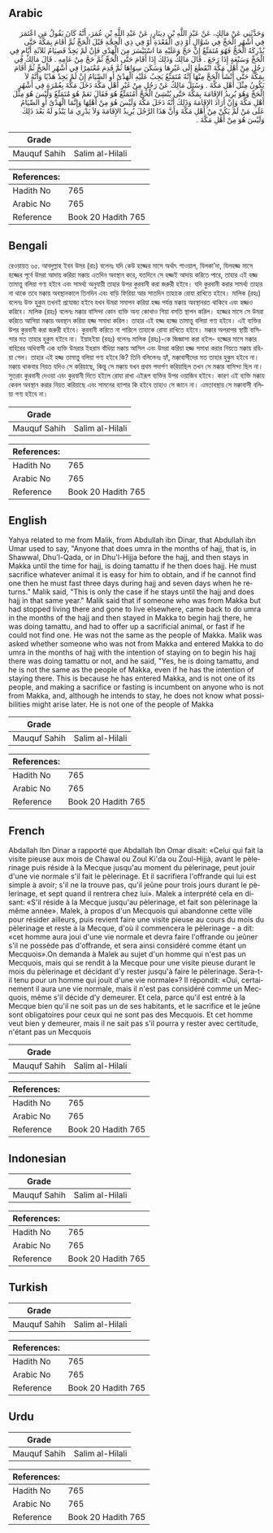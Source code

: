 ## Arabic


<div dir="rtl" lang="ar" style={{fontSize:'larger',backgroundColor:'#f8f9fa',padding:20}}>
وَحَدَّثَنِي عَنْ مَالِكٍ، عَنْ عَبْدِ اللَّهِ بْنِ دِينَارٍ، عَنْ عَبْدِ اللَّهِ بْنِ عُمَرَ، أَنَّهُ كَانَ يَقُولُ مَنِ اعْتَمَرَ فِي أَشْهُرِ الْحَجِّ فِي شَوَّالٍ أَوْ ذِي الْقَعْدَةِ أَوْ فِي ذِي الْحِجَّةِ قَبْلَ الْحَجِّ ثُمَّ أَقَامَ بِمَكَّةَ حَتَّى يُدْرِكَهُ الْحَجُّ فَهُوَ مُتَمَتِّعٌ إِنْ حَجَّ وَعَلَيْهِ مَا اسْتَيْسَرَ مِنَ الْهَدْىِ فَإِنْ لَمْ يَجِدْ فَصِيَامُ ثَلاَثَةِ أَيَّامٍ فِي الْحَجِّ وَسَبْعَةٍ إِذَا رَجَعَ ‏.‏ قَالَ مَالِكٌ وَذَلِكَ إِذَا أَقَامَ حَتَّى الْحَجِّ ثُمَّ حَجَّ مِنْ عَامِهِ ‏.‏ قَالَ مَالِكٌ فِي رَجُلٍ مِنْ أَهْلِ مَكَّةَ انْقَطَعَ إِلَى غَيْرِهَا وَسَكَنَ سِوَاهَا ثُمَّ قَدِمَ مُعْتَمِرًا فِي أَشْهُرِ الْحَجِّ ثُمَّ أَقَامَ بِمَكَّةَ حَتَّى أَنْشَأَ الْحَجَّ مِنْهَا إِنَّهُ مُتَمَتِّعٌ يَجِبُ عَلَيْهِ الْهَدْىُ أَوِ الصِّيَامُ إِنْ لَمْ يَجِدْ هَدْيًا وَأَنَّهُ لاَ يَكُونُ مِثْلَ أَهْلِ مَكَّةَ ‏.‏ وَسُئِلَ مَالِكٌ عَنْ رَجُلٍ مِنْ غَيْرِ أَهْلِ مَكَّةَ دَخَلَ مَكَّةَ بِعُمْرَةٍ فِي أَشْهُرِ الْحَجِّ وَهُوَ يُرِيدُ الإِقَامَةَ بِمَكَّةَ حَتَّى يُنْشِئَ الْحَجَّ أَمُتَمَتِّعٌ هُوَ فَقَالَ نَعَمْ هُوَ مُتَمَتِّعٌ وَلَيْسَ هُوَ مِثْلَ أَهْلِ مَكَّةَ وَإِنْ أَرَادَ الإِقَامَةَ وَذَلِكَ أَنَّهُ دَخَلَ مَكَّةَ وَلَيْسَ هُوَ مِنْ أَهْلِهَا وَإِنَّمَا الْهَدْىُ أَوِ الصِّيَامُ عَلَى مَنْ لَمْ يَكُنْ مِنْ أَهْلِ مَكَّةَ وَأَنَّ هَذَا الرَّجُلَ يُرِيدُ الإِقَامَةَ وَلاَ يَدْرِي مَا يَبْدُو لَهُ بَعْدَ ذَلِكَ وَلَيْسَ هُوَ مِنْ أَهْلِ مَكَّةَ ‏.‏
</div>
<div style={{backgroundColor:'#f8f9fa',padding:20, marginBottom: 10}}><table> <thead> <tr> <th>Grade</th> <th></th> </tr> </thead> <tbody> <tr><td>Mauquf Sahih</td><td>Salim al-Hilali</td></tr></tbody></table><table> <thead> <tr> <th>References:</th> <th></th> </tr> </thead> <tbody><tr><td>Hadith No</td><td>765</td></tr><tr><td>Arabic No</td><td>765</td></tr><tr><td>Reference</td><td>Book 20 Hadith 765</td></tr></tbody></table></div>

## Bengali


<div dir="ltr" lang="bn" style={{fontSize:'larger',backgroundColor:'#f8f9fa',padding:20}}>
রেওয়ায়ত ৬৫. আবদুল্লাহ ইবন উমর (রাঃ) বলেনঃ যদি কেউ হজ্জের মাসে অর্থাৎ শাওয়াল, যিলকা’দা, যিলহজ্জ মাসে হজ্জের পূর্বে উমরা আদায় করিয়া মক্কায় এতদিন অবস্থান করে, যতদিনে সে হজ্জই আদায় করিতে পারে, তাহার এই হজ্জ তামাত্তু বলিয়া গণ্য হইবে এবং সামর্থ্য অনুযায়ী তাহার উপর কুরবানী করা জরুরী হইবে। যদি কুরবানী করার সামর্থ্য তাহার না থাকে তবে মক্কায় অবস্থানকালে তিনদিন এবং বাড়ি ফিরিয়া আর সাতদিন তাহাকে রোযা রাখিতে হইবে। মালিক (রহঃ) বলেনঃ উক্ত হুকুম তখনই প্রযোজ্য হইবে যখন উমরা সমাপন করিয়া হজ্জ পর্যন্ত মক্কায় অবস্থানরত থাকিবে এবং হজ্জও করিবে। মালিক (রহঃ) বলেনঃ মক্কার বাসিন্দা কোন ব্যক্তি অন্য কোথাও গিয়া বসতি স্থাপন করিল। হজ্জের মাসে সে উমরা করিতে আসিয়া মক্কায় অবস্থান করিয়া হজ্জ সমাধা করিল। তাহার এই হজ্জ হজ্জে তামাত্তু বলিয়া গণ্য হইবে। এই ব্যক্তির উপর কুরবানী করা জরুরী হইবে। কুরবানী করিতে না পারিলে তাহাকে রোযা রাখিতে হইবে। মক্কার অপরাপর স্থায়ী বাসিন্দার মত তাহার হুকুম হইবে না। ইয়াহইয়া (রহঃ) বলেনঃ মালিক (রহঃ)-কে জিজ্ঞাসা করা হইল- হজ্জের মাসে মক্কার বাহিরের অধিবাসী এক ব্যক্তি উমরার ইহরাম বাঁধিয়া মক্কায় আসিল এবং উমরা করিয়া হজ্জ সমাধা করার নিয়তে মক্কায় রহিয়া গেল। তাহার এই হজ্জ তামাত্তু বলিয়া গণ্য হইবে কি? তিনি বলিলেনঃ হ্যাঁ, মক্কাবাসীদের মত তাহার হুকুম হইবে না। মক্কায় থাকবার নিয়ত যদিও সে করিয়াছে, কিন্তু সে মক্কায় যখন প্রথম পদার্পণ করিয়াছিল তখন সে মক্কার বাসিন্দা ছিল না। সুতরাং কুরবানী দেওয়া এবং কুরবানী দিতে হইলে রোযা রাখা এইরূপ ব্যক্তির উপর ওয়াজিব হইবে। কারণ এই ব্যক্তি মক্কায় কেবল অবস্থান করার নিয়ত করিয়াছে এবং সামনের ব্যাপার কি হইবে তাহাও সে জানে না। এমতাবস্থায় সে মক্কাবাসী বলিয়া গণ্য হইবে না।
</div>
<div style={{backgroundColor:'#f8f9fa',padding:20, marginBottom: 10}}><table> <thead> <tr> <th>Grade</th> <th></th> </tr> </thead> <tbody> <tr><td>Mauquf Sahih</td><td>Salim al-Hilali</td></tr></tbody></table><table> <thead> <tr> <th>References:</th> <th></th> </tr> </thead> <tbody><tr><td>Hadith No</td><td>765</td></tr><tr><td>Arabic No</td><td>765</td></tr><tr><td>Reference</td><td>Book 20 Hadith 765</td></tr></tbody></table></div>

## English


<div dir="ltr" lang="en" style={{fontSize:'larger',backgroundColor:'#f8f9fa',padding:20}}>
Yahya related to me from Malik, from Abdullah ibn Dinar, that Abdullah ibn Umar used to say, "Anyone that does umra in the months of hajj, that is, in Shawwal, Dhu'l-Qada, or in Dhu'l-Hijja before the hajj, and then stays in Makka until the time for hajj, is doing tamattu if he then does hajj. He must sacrifice whatever animal it is easy for him to obtain, and if he cannot find one then he must fast three days during hajj and seven days when he returns." Malik said, "This is only the case if he stays until the hajj and does hajj in that same year." Malik said that if someone who was from Makka but had stopped living there and gone to live elsewhere, came back to do umra in the months of the hajj and then stayed in Makka to begin hajj there, he was doing tamattu, and had to offer up a sacrificial animal, or fast if he could not find one. He was not the same as the people of Makka. Malik was asked whether someone who was not from Makka and entered Makka to do umra in the months of hajj with the intention of staying on to begin his hajj there was doing tamattu or not, and he said, "Yes, he is doing tamattu, and he is not the same as the people of Makka, even if he has the intention of staying there. This is because he has entered Makka, and is not one of its people, and making a sacrifice or fasting is incumbent on anyone who is not from Makka, and, although he intends to stay, he does not know what possibilities might arise later. He is not one of the people of Makka
</div>
<div style={{backgroundColor:'#f8f9fa',padding:20, marginBottom: 10}}><table> <thead> <tr> <th>Grade</th> <th></th> </tr> </thead> <tbody> <tr><td>Mauquf Sahih</td><td>Salim al-Hilali</td></tr></tbody></table><table> <thead> <tr> <th>References:</th> <th></th> </tr> </thead> <tbody><tr><td>Hadith No</td><td>765</td></tr><tr><td>Arabic No</td><td>765</td></tr><tr><td>Reference</td><td>Book 20 Hadith 765</td></tr></tbody></table></div>

## French


<div dir="ltr" lang="fr" style={{fontSize:'larger',backgroundColor:'#f8f9fa',padding:20}}>
Abdallah Ibn Dinar a rapporté que Abdallah Ibn Omar disait: «Celui qui fait la visite pieuse aux mois de Chawal ou Zoul Ki'da ou Zoul-Hijjà, avant le pèlerinage puis réside à la Mecque jusqu'au moment du pèlerinage, peut jouir d'une vie normale s'il fait le pèlerinage. Et il sacrifiera l'offrande qui lui est simple à avoir; s'il ne la trouve pas, qu'il jeûne pour trois jours durant le pèlerinage, et sept quand il rentrera chez lui». Malek a interprété cela en disant: «S'il réside à la Mecque jusqu'au pèlerinage, et fait son pèlerinage la même année». Malek, à propos d'un Mecquois qui abandonne cette ville pour résider ailleurs, puis revient faire une visite pieuse au cours du mois du pèlerinage et reste à la Mecque, d'où il commencera le pèlerinage - a dit: «cet homme aura joui d'une vie normale et devra faire l'offrande ou jeûner s'il ne possède pas d'offrande, et sera ainsi considéré comme étant un Mecquois».On demanda à Malek au sujet d'un homme qui n'est pas un Mecquois, mais qui se rendit à la Mecque pour une visite pieuse durant le mois du pèlerinage et décidant d'y rester jusqu'à faire le pèlerinage. Sera-t-il tenu pour un homme qui jouit d'une vie normale»? Il répondit: «Oui, certainement il aura une vie normale, mais il n'est pas considéré comme un Mecquois, même s'il décide d’y demeurer. Et cela, parce qu'il est entré à la Mecque bien qu'il ne soit pas un de ses habitants, et le sacrifice et le jeûne sont obligatoires pour ceux qui ne sont pas des Mecquois. Et cet homme veut bien y demeurer, mais il ne sait pas s'il pourra y rester avec certitude, n'étant pas un Mecquois
</div>
<div style={{backgroundColor:'#f8f9fa',padding:20, marginBottom: 10}}><table> <thead> <tr> <th>Grade</th> <th></th> </tr> </thead> <tbody> <tr><td>Mauquf Sahih</td><td>Salim al-Hilali</td></tr></tbody></table><table> <thead> <tr> <th>References:</th> <th></th> </tr> </thead> <tbody><tr><td>Hadith No</td><td>765</td></tr><tr><td>Arabic No</td><td>765</td></tr><tr><td>Reference</td><td>Book 20 Hadith 765</td></tr></tbody></table></div>

## Indonesian


<div dir="ltr" lang="id" style={{fontSize:'larger',backgroundColor:'#f8f9fa',padding:20}}>

</div>
<div style={{backgroundColor:'#f8f9fa',padding:20, marginBottom: 10}}><table> <thead> <tr> <th>Grade</th> <th></th> </tr> </thead> <tbody> <tr><td>Mauquf Sahih</td><td>Salim al-Hilali</td></tr></tbody></table><table> <thead> <tr> <th>References:</th> <th></th> </tr> </thead> <tbody><tr><td>Hadith No</td><td>765</td></tr><tr><td>Arabic No</td><td>765</td></tr><tr><td>Reference</td><td>Book 20 Hadith 765</td></tr></tbody></table></div>

## Turkish


<div dir="ltr" lang="tr" style={{fontSize:'larger',backgroundColor:'#f8f9fa',padding:20}}>

</div>
<div style={{backgroundColor:'#f8f9fa',padding:20, marginBottom: 10}}><table> <thead> <tr> <th>Grade</th> <th></th> </tr> </thead> <tbody> <tr><td>Mauquf Sahih</td><td>Salim al-Hilali</td></tr></tbody></table><table> <thead> <tr> <th>References:</th> <th></th> </tr> </thead> <tbody><tr><td>Hadith No</td><td>765</td></tr><tr><td>Arabic No</td><td>765</td></tr><tr><td>Reference</td><td>Book 20 Hadith 765</td></tr></tbody></table></div>

## Urdu


<div dir="rtl" lang="ur" style={{fontSize:'larger',backgroundColor:'#f8f9fa',padding:20}}>

</div>
<div style={{backgroundColor:'#f8f9fa',padding:20, marginBottom: 10}}><table> <thead> <tr> <th>Grade</th> <th></th> </tr> </thead> <tbody> <tr><td>Mauquf Sahih</td><td>Salim al-Hilali</td></tr></tbody></table><table> <thead> <tr> <th>References:</th> <th></th> </tr> </thead> <tbody><tr><td>Hadith No</td><td>765</td></tr><tr><td>Arabic No</td><td>765</td></tr><tr><td>Reference</td><td>Book 20 Hadith 765</td></tr></tbody></table></div>